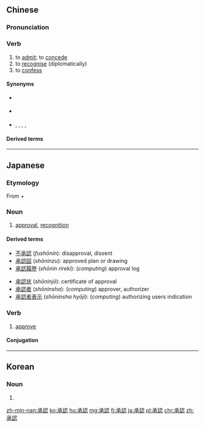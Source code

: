{{also|承认}}
==Chinese==
{{zh-forms|s=承认}}

===Pronunciation===
{{zh-pron
|m=chéngrèn
|c=sing4 jing6
|h=pfs=sṳ̀n-ngin
|ma=Zh-chéngrèn.ogg
|mn=kh:sêng-jīn/tp:sêng-līn
|cat=v
}}

===Verb===
{{zh-verb}}

# to [[admit]]; to [[concede]]
# to [[recognise]] (diplomatically)
# to [[confess]]

====Synonyms====
* {{sense|admit}} {{zh-l|認識}}
* {{sense|recognise}} {{zh-l|認可}}
* {{sense|confess}} {{zh-l|供認|tr=gòngrèn}}, {{zh-l|交代}}, {{zh-l|坦白}}, {{zh-l|自白}}, {{zh-l|自供}}

====Derived terms====
{{zh-der|國家承認}}

{{zh-cat|Elementary}}

----

==Japanese==
{{ja-kanjitab|しょう|にん|yomi=on}}

===Etymology===
From {{m|ja|承|sc=Jpan|tr=shō||agree to}} + {{m|ja|認|sc=Jpan|tr=nin||recognize}}

===Noun===
{{ja-noun|しょうにん}}

# [[approval]], [[recognition]]

====Derived terms====
{{der-top}}
* [[不承認]] (''fushōnin''): disapproval, dissent
* [[承認図]] (''shōninzu''): approved plan or drawing
* [[承認履歴]] (''shōnin rireki''): (''computing'') approval log
{{der-mid}}
* [[承認状]] (''shōninjō''): certificate of approval
* [[承認者]] (''shōninsha''): (''computing'') approver, authorizer
* [[承認者表示]] (''shōninsha hyōji''): (''computing'') authorizing users indication
{{der-bottom}}

===Verb===
{{ja-verb-suru|しょうにん}}

# [[approve]]

====Conjugation====
{{ja-suru|しょうにん}}

----

==Korean==
{{ko-hanjatab}}

===Noun===
{{ko-noun|hj|hangeul=승인}}

# {{hanja form of|승인|[[approval]], [[recognition]]}}

[[zh-min-nan:承認]]
[[ko:承認]]
[[hu:承認]]
[[mg:承認]]
[[fj:承認]]
[[ja:承認]]
[[pl:承認]]
[[chr:承認]]
[[zh:承認]]